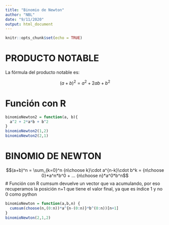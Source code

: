 ```yaml
---
title: "Binomio de Newton"
author: "NBL"
date: "9/11/2020"
output: html_document
---
```


```r
knitr::opts_chunk$set(echo = TRUE)
```

# PRODUCTO NOTABLE

La fórmula del producto notable es:

$$(a+b)^2 = a^2 + 2ab + b^2$$

# Función con R

```r
binomioNewton2 = function(a, b){
  a^2 + 2*a*b + b^2
}
binomioNewton2(1,2)
binomioNewton2(2,1)
```
# BINOMIO DE NEWTON
$$(a+b)^n = \sum_{k=0}^n {n\choose k}\cdot a^{n-k}\cdot b^k = {n\choose 0}*a^n*b^0 + ... {n\choose n}*a^0*b^n$$
# Función con R
cumsum devuelve un vector que va acumulando, por eso recuperamos la posición n+1 que tiene el valor final, ya que es índice 1 y no 0 como python
```r
binomioNewton = function(a,b,n) {
  cumsum(choose(n,(0:n))*a^{n-(0:n)}*b^(0:n))[n+1]
}
binomioNewton(2,1,2)
```

